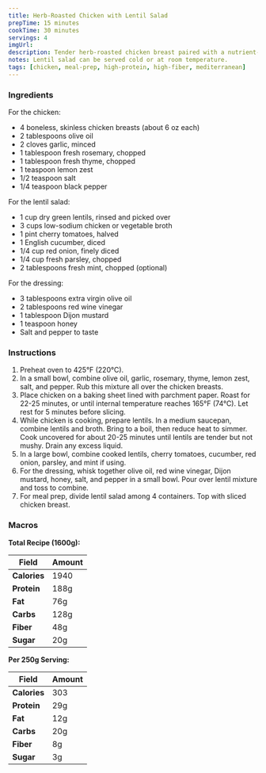 ```yaml
---
title: Herb-Roasted Chicken with Lentil Salad
prepTime: 15 minutes
cookTime: 30 minutes
servings: 4
imgUrl:
description: Tender herb-roasted chicken breast paired with a nutrient-dense lentil salad for a protein-packed meal prep option.
notes: Lentil salad can be served cold or at room temperature.
tags: [chicken, meal-prep, high-protein, high-fiber, mediterranean]
---
```


### Ingredients

For the chicken:

- 4 boneless, skinless chicken breasts (about 6 oz each)
- 2 tablespoons olive oil
- 2 cloves garlic, minced
- 1 tablespoon fresh rosemary, chopped
- 1 tablespoon fresh thyme, chopped
- 1 teaspoon lemon zest
- 1/2 teaspoon salt
- 1/4 teaspoon black pepper

For the lentil salad:

- 1 cup dry green lentils, rinsed and picked over
- 3 cups low-sodium chicken or vegetable broth
- 1 pint cherry tomatoes, halved
- 1 English cucumber, diced
- 1/4 cup red onion, finely diced
- 1/4 cup fresh parsley, chopped
- 2 tablespoons fresh mint, chopped (optional)

For the dressing:

- 3 tablespoons extra virgin olive oil
- 2 tablespoons red wine vinegar
- 1 tablespoon Dijon mustard
- 1 teaspoon honey
- Salt and pepper to taste

### Instructions

1. Preheat oven to 425°F (220°C).
2. In a small bowl, combine olive oil, garlic, rosemary, thyme, lemon zest, salt, and pepper. Rub this mixture all over the chicken breasts.
3. Place chicken on a baking sheet lined with parchment paper. Roast for 22-25 minutes, or until internal temperature reaches 165°F (74°C). Let rest for 5 minutes before slicing.
4. While chicken is cooking, prepare lentils. In a medium saucepan, combine lentils and broth. Bring to a boil, then reduce heat to simmer. Cook uncovered for about 20-25 minutes until lentils are tender but not mushy. Drain any excess liquid.
5. In a large bowl, combine cooked lentils, cherry tomatoes, cucumber, red onion, parsley, and mint if using.
6. For the dressing, whisk together olive oil, red wine vinegar, Dijon mustard, honey, salt, and pepper in a small bowl. Pour over lentil mixture and toss to combine.
7. For meal prep, divide lentil salad among 4 containers. Top with sliced chicken breast.

### Macros

**Total Recipe (1600g):**

| Field        | Amount |
| ------------ | ------ |
| **Calories** | 1940   |
| **Protein**  | 188g   |
| **Fat**      | 76g    |
| **Carbs**    | 128g   |
| **Fiber**    | 48g    |
| **Sugar**    | 20g    |

**Per 250g Serving:**

| Field        | Amount |
| ------------ | ------ |
| **Calories** | 303    |
| **Protein**  | 29g    |
| **Fat**      | 12g    |
| **Carbs**    | 20g    |
| **Fiber**    | 8g     |
| **Sugar**    | 3g     |
